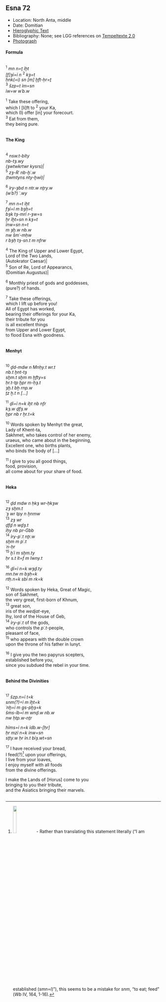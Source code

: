 ## Esna 72 {-}  
  
  
<style>  
  .col2 {  
    columns: 2 300px;         /* number of columns and width in pixels*/  
    -webkit-columns: 2 300px; /* chrome, safari */  
    -moz-columns: 2 300px;    /* firefox */  
    -webkit-column-break-inside: avoid;  
    -page-break-inside: avoid;  
    -break-inside: avoid;  
  }  
  
</style>  
  
- Location: North Anta, middle
- Date: Domitian 
- [Hieroglyphic Text](https://www.ifao.egnet.net/uploads/publications/enligne/Temples-Esna002.pdf#page=220){target="_blank"}  
- Bibliography: None; see LGG references on [Tempeltexte 2.0](http://www.tempeltexte.uni-tuebingen.de/portal/#/text-detail/370){target="_blank"}  
- [Photograph](http://www.temples-egypte.net/sud/esna/devant/montantNord.html#B1){target="_blank"} 

#### Formula {-}

<div class="col2">  

^1^ *mn n=ṯ ỉḫt  *  
*[f]ȝỉ=ỉ n* ^2^ *kȝ=t  *  
*ḥnk(=i) sn [m] ḫft-ḥr=ṯ  *  
^3^ *šzp=t ỉm=sn   *  
*ỉw=w wʿb.w  *  
  
^1^ Take these offering,  
which I [li]ft to ^2^ your Ka,  
which (I) offer [in] your forecourt.  
^3^ Eat from them,  
they being pure.  

</div>

#### The King {-}

<div class="col2"> 

^4^ *nsw.t-bỉty  *  
*nb-tȝ.wy  *  
*(ȝwtwkrtwr kysrs)|  *  
^5^ *zȝ-Rʿ nb-ḫʿ.w  *  
*(twmtyns nty-ḫwỉ)|  *  
  
^6^ *ỉry-ȝbd n ntr.w nṯry.w  *  
*(wʿb?) ʿ.wy  *  

^7^ *mn n=t ỉḫt  *  
*fȝỉ=ỉ m bȝḥ=t  *  
*bȝk tȝ-mrỉ r-ȝw=s  *  
*ẖr ỉḫt=sn n kȝ=t  *  
*ỉnw=sn n=t *  
*m ȝḫ.w nb.w  *  
*nw šmʿ-mḥw  *  
*r bȝḥ tȝ-sn.t m nfrw  *  
  
^4^ The King of Upper and Lower Egypt,  
Lord of the Two Lands,  
(Autokrator Caesar)|  
^5^ Son of Re, Lord of Appearancs,  
(Domitian Augustus)|  
  
^6^ Monthly priest of gods and goddesses,  
(pure?) of hands.  

^7^ Take these offerings,  
which I lift up before you!  
All of Egypt has worked,  
bearing their offerings for your Ka,  
their tribute for you   
is all excellent things   
from Upper and Lower Egypt,  
to flood Esna with goodness.  

</div>

#### Menhyt {-}

<div class="col2"> 

^10^ *ḏd-mdw n Mnḥy.t wr.t  *  
*nb.t ḫnt-tȝ  *  
*sḫm.t sḫm m ḫfty=s  *  
*ḥr.t-tp ḫpr m-ḥȝ.t   *  
*ȝḫ.t bẖ rnp.w  *  
*ṯz ẖ.t n [...]  *  
  
^11^ *ḏỉ=ỉ n=k ỉḫt nb nfr  *  
*kȝ.w ḏfȝ.w  *  
*ḫpr nb r ẖr.t=k  *  
  
^10^ Words spoken by Menhyt the great,  
Lady of Khent-ta,  
Sakhmet, who takes control of her enemy,  
uraeus, who came about in the beginning,  
Excellent one, who births plants,  
who binds the body of [...]  
  
^11^ I give to you all good things,  
food, provision,  
all come about for your share of food.

</div>

#### Heka {-}

<div class="col2">

^12^ *ḏd mdw n ḥkȝ wr-ḥkȝw  *  
*zȝ sḫm.t  *  
*ʿȝ wr tpy n ẖnmw  *  
^13^ *zȝ wr   *  
*ḏfḏ n wḏȝ.t  *  
*ỉḥy nb pr-Gbb  *  
^14^ *ỉry-pʿ.t nṯr.w  *  
*sḫm m pʿ.t  *  
*ʿn-ḥr*  
^15^ *ḫʿỉ m sḫm.ty  *  
*ḥr s.t ỉt=f m Iwny.t  *  
    
^16^ *ḏỉ=ỉ n=k wȝḏ.ty  *  
*mn.tw m bȝḥ=k  *  
*rtḥ.n=k sbỉ m rk=k  *  
  
^12^ Words spoken by Heka, Great of Magic,  
son of Sakhmet,  
the very great, first-born of Khnum,  
^13^ great son,  
iris of the *wedjat*-eye,  
Ihy, lord of the House of Geb,  
^14^ *ỉry-pʿ.t* of the gods,  
who controls the *pʿ.t*-people,  
pleasant of face,  
^15^ who appears with the double crown  
upon the throne of his father in Iunyt.  
  
^16^ I give you the two papyrus scepters,  
established before you,  
since you subdued the rebel in your time.  
  
</div>


#### Behind the Divinities {-}

<div class="col2">

^17^ *šzp.n=ỉ t=k  *  
*snm(?)=ỉ m ỉḫt=k  *  
*ʿnḫ=ỉ m gs-pḫȝ=k  *  
*šms-ỉb=ỉ m wnḏ.w nb.w  *  
*nw ḥtp.w-nṯr  *  
    
*hỉms=ỉ n=k ỉdb.w-[ḥr]  *  
*ḥr mzỉ n=k ỉnw=sn  *  
*sṯty.w ḥr ỉn.t bỉȝ.wt=sn  *  
  
^17^ I have received your bread,  
I feed(?)[^fn-72-1] upon your offerings,  
I live from your loaves,  
I enjoy myself with all foods  
from the divine offerings.  
  
I make the Lands of [Horus] come to you  
bringing to you their tribute,  
and the Asiatics bringing their marvels.  

</div>

[^fn-72-1]: ![](images/72_1.png){width=15%} - Rather than translating this statement literally ("I am established (*smn=ỉ*)"), this seems to be a mistake for *snm*, "to eat; feed" (*Wb* IV, 164, 1-16).
